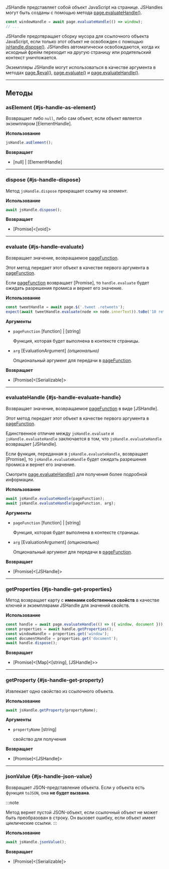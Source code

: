 JSHandle представляет собой объект JavaScript на странице. JSHandles могут быть созданы с помощью метода [page.evaluateHandle()](/api/class-page.mdx#page-evaluate-handle).

```js
const windowHandle = await page.evaluateHandle(() => window);
// ...
```

JSHandle предотвращает сборку мусора для ссылочного объекта JavaScript, если только этот объект не освобожден с помощью [jsHandle.dispose()](/api/class-jshandle.mdx#js-handle-dispose). JSHandles автоматически освобождаются, когда их исходный фрейм переходит на другую страницу или родительский контекст уничтожается.

Экземпляры JSHandle могут использоваться в качестве аргумента в методах [page.$eval()](/api/class-page.mdx#page-eval-on-selector), [page.evaluate()](/api/class-page.mdx#page-evaluate) и [page.evaluateHandle()](/api/class-page.mdx#page-evaluate-handle).

---

## Методы

### asElement {#js-handle-as-element}

Возвращает либо `null`, либо сам объект, если объект является экземпляром [ElementHandle].

**Использование**

```js
jsHandle.asElement();
```

**Возвращает**
- [null] | [ElementHandle]

---

### dispose {#js-handle-dispose}

Метод `jsHandle.dispose` прекращает ссылку на элемент.

**Использование**

```js
await jsHandle.dispose();
```

**Возвращает**
- [Promise]&lt;[void]&gt;

---

### evaluate {#js-handle-evaluate}

Возвращает значение, возвращаемое [pageFunction](/api/class-jshandle.mdx#js-handle-evaluate-option-expression).

Этот метод передает этот объект в качестве первого аргумента в [pageFunction](/api/class-jshandle.mdx#js-handle-evaluate-option-expression).

Если [pageFunction](/api/class-jshandle.mdx#js-handle-evaluate-option-expression) возвращает [Promise], то `handle.evaluate` будет ожидать разрешения промиса и вернет его значение.

**Использование**

```js
const tweetHandle = await page.$('.tweet .retweets');
expect(await tweetHandle.evaluate(node => node.innerText)).toBe('10 retweets');
```

**Аргументы**
- `pageFunction` [function] | [string]
  
  Функция, которая будет выполнена в контексте страницы.
- `arg` [EvaluationArgument] *(опционально)*
  
  Опциональный аргумент для передачи в [pageFunction](/api/class-jshandle.mdx#js-handle-evaluate-option-expression).

**Возвращает**
- [Promise]&lt;[Serializable]&gt;

---

### evaluateHandle {#js-handle-evaluate-handle}

Возвращает значение, возвращаемое [pageFunction](/api/class-jshandle.mdx#js-handle-evaluate-handle-option-expression) в виде [JSHandle].

Этот метод передает этот объект в качестве первого аргумента в [pageFunction](/api/class-jshandle.mdx#js-handle-evaluate-handle-option-expression).

Единственное отличие между `jsHandle.evaluate` и `jsHandle.evaluateHandle` заключается в том, что `jsHandle.evaluateHandle` возвращает [JSHandle].

Если функция, переданная в `jsHandle.evaluateHandle`, возвращает [Promise], то `jsHandle.evaluateHandle` будет ожидать разрешения промиса и вернет его значение.

Смотрите [page.evaluateHandle()](/api/class-page.mdx#page-evaluate-handle) для получения более подробной информации.

**Использование**

```js
await jsHandle.evaluateHandle(pageFunction);
await jsHandle.evaluateHandle(pageFunction, arg);
```

**Аргументы**
- `pageFunction` [function] | [string]
  
  Функция, которая будет выполнена в контексте страницы.
- `arg` [EvaluationArgument] *(опционально)*
  
  Опциональный аргумент для передачи в [pageFunction](/api/class-jshandle.mdx#js-handle-evaluate-handle-option-expression).

**Возвращает**
- [Promise]&lt;[JSHandle]&gt;

---

### getProperties {#js-handle-get-properties}

Метод возвращает карту с **именами собственных свойств** в качестве ключей и экземплярами JSHandle для значений свойств.

**Использование**

```js
const handle = await page.evaluateHandle(() => ({ window, document }));
const properties = await handle.getProperties();
const windowHandle = properties.get('window');
const documentHandle = properties.get('document');
await handle.dispose();
```

**Возвращает**
- [Promise]&lt;[Map]&lt;[string], [JSHandle]&gt;&gt;

---

### getProperty {#js-handle-get-property}

Извлекает одно свойство из ссылочного объекта.

**Использование**

```js
await jsHandle.getProperty(propertyName);
```

**Аргументы**
- `propertyName` [string]
  
  свойство для получения

**Возвращает**
- [Promise]&lt;[JSHandle]&gt;

---

### jsonValue {#js-handle-json-value}

Возвращает JSON-представление объекта. Если у объекта есть функция `toJSON`, она **не будет вызвана**.

:::note

Метод вернет пустой JSON-объект, если ссылочный объект не может быть преобразован в строку. Он вызовет ошибку, если объект имеет циклические ссылки.
:::

**Использование**

```js
await jsHandle.jsonValue();
```

**Возвращает**
- [Promise]&lt;[Serializable]&gt;